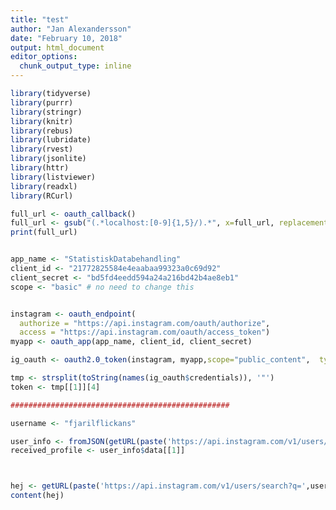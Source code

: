 ```yaml
---
title: "test"
author: "Jan Alexandersson"
date: "February 10, 2018"
output: html_document
editor_options: 
  chunk_output_type: inline
---
```


```r
library(tidyverse)
library(purrr)
library(stringr)
library(knitr)
library(rebus)
library(lubridate)
library(rvest)
library(jsonlite)
library(httr)
library(listviewer)
library(readxl)
library(RCurl)
```

```r


full_url <- oauth_callback()
full_url <- gsub("(.*localhost:[0-9]{1,5}/).*", x=full_url, replacement="\\1")
print(full_url)


app_name <- "StatistiskDatabehandling"
client_id <- "21772825584e4eaabaa99323a0c69d92"
client_secret <- "bd5fd4eedd594a24a216bd42b4ae8eb1"
scope <- "basic" # no need to change this


instagram <- oauth_endpoint(
  authorize = "https://api.instagram.com/oauth/authorize",
  access = "https://api.instagram.com/oauth/access_token")
myapp <- oauth_app(app_name, client_id, client_secret)

ig_oauth <- oauth2.0_token(instagram, myapp,scope="public_content",  type = "application/x-www-form-urlencoded",cache=FALSE)

tmp <- strsplit(toString(names(ig_oauth$credentials)), '"')
token <- tmp[[1]][4]

#################################################

username <- "fjarilflickans" 

user_info <- fromJSON(getURL(paste('https://api.instagram.com/v1/users/search?q=',username,'&access_token=',token,sep="")))
received_profile <- user_info$data[[1]]



hej <- getURL(paste('https://api.instagram.com/v1/users/search?q=',username,'&access_token=',token,sep=""))
content(hej)
```









